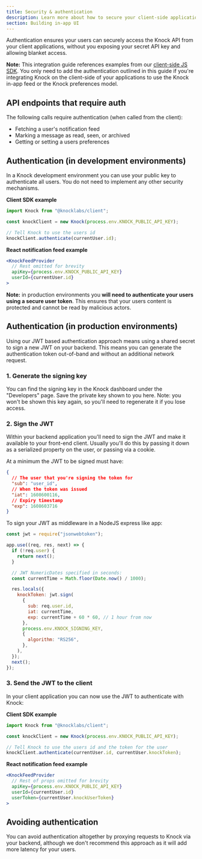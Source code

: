 ```yaml
---
title: Security & authentication
description: Learn more about how to secure your client-side applications as they integrate with Knock
section: Building in-app UI
---
```


Authentication ensures your users can securely access the Knock API from your client
applications, without you exposing your secret API key and allowing blanket
access.

**Note:** This integration guide references examples from our [client-side JS SDK](https://github.com/knocklabs/knock-client-js). You only need to add the authentication outlined in this guide if you're integrating Knock on the client-side of
your applications to use the Knock in-app feed or the Knock preferences model.

## API endpoints that require auth

The following calls require authentication (when called from the client):

- Fetching a user's notification feed
- Marking a message as read, seen, or archived
- Getting or setting a users preferences

## Authentication (in development environments)

In a Knock development environment you can use your public key to authenticate all users. You do not need to implement any other security mechanisms.

**Client SDK example**

```js
import Knock from "@knocklabs/client";

const knockClient = new Knock(process.env.KNOCK_PUBLIC_API_KEY);

// Tell Knock to use the users id
knockClient.authenticate(currentUser.id);
```

**React notification feed example**

```jsx
<KnockFeedProvider
  // Rest omitted for brevity
  apiKey={process.env.KNOCK_PUBLIC_API_KEY}
  userId={currentUser.id}
>
```

**Note:** in production environments you **will need to authenticate your users using a secure user token**. This ensures
that your users content is protected and cannot be read by malicious actors.

## Authentication (in production environments)

Using our JWT based authentication approach means using a shared secret to sign a new JWT on your
backend. This means you can generate the authentication token out-of-band and without
an additional network request.

### 1. Generate the signing key

You can find the signing key in the Knock dashboard under the "Developers" page. Save the private
key shown to you here. Note: you won't be shown this key again, so you'll need to regenerate
it if you lose access.

### 2. Sign the JWT

Within your backend application you'll need to sign the JWT and make it available to your front-end
client. Usually you'll do this by passing it down as a serialized property on the user, or passing via a cookie.

At a minimum the JWT to be signed must have:

```json
{
  // The user that you're signing the token for
  "sub": "user_id",
  // When the token was issued
  "iat": 1608600116,
  // Expiry timestamp
  "exp": 1608603716
}
```

To sign your JWT as middleware in a NodeJS express like app:

```js
const jwt = require("jsonwebtoken");

app.use((req, res, next) => {
  if (!req.user) {
    return next();
  }

  // JWT NumericDates specified in seconds:
  const currentTime = Math.floor(Date.now() / 1000);

  res.locals({
    knockToken: jwt.sign(
      {
        sub: req.user.id,
        iat: currentTime,
        exp: currentTime + 60 * 60, // 1 hour from now
      },
      process.env.KNOCK_SIGNING_KEY,
      {
        algorithm: "RS256",
      },
    ),
  });
  next();
});
```

### 3. Send the JWT to the client

In your client application you can now use the JWT to authenticate with Knock:

**Client SDK example**

```js
import Knock from "@knocklabs/client";

const knockClient = new Knock(process.env.KNOCK_PUBLIC_API_KEY);

// Tell Knock to use the users id and the token for the user
knockClient.authenticate(currentUser.id, currentUser.knockToken);
```

**React notification feed example**

```jsx
<KnockFeedProvider
  // Rest of props omitted for brevity
  apiKey={process.env.KNOCK_PUBLIC_API_KEY}
  userId={currentUser.id}
  userToken={currentUser.knockUserToken}
>
```

## Avoiding authentication

You can avoid authentication altogether by proxying requests to Knock via your backend, although we don't recommend this approach as it will add more latency for your users.
